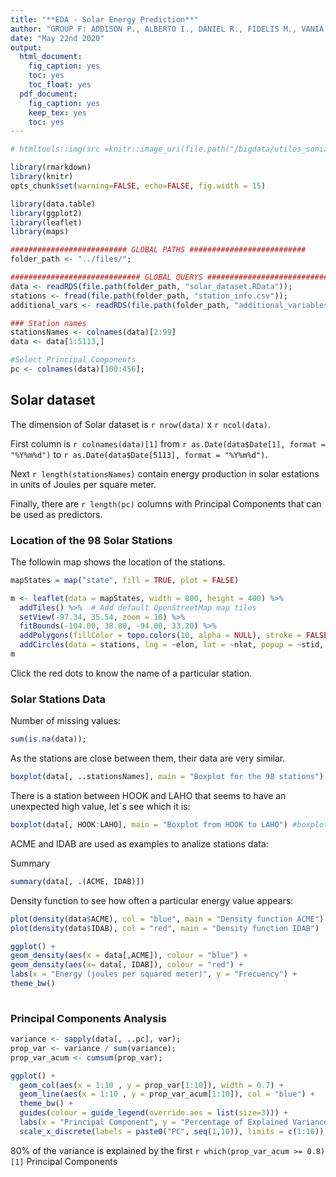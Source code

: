 ```yaml
---
title: "**EDA - Solar Energy Prediction**"
author: "GROUP F: ADDISON P., ALBERTO I., DANIEL R., FIDELIS M., VANIA C."
date: "May 22nd 2020"
output:
  html_document:
    fig_caption: yes
    toc: yes
    toc_float: yes
  pdf_document:
    fig_caption: yes
    keep_tex: yes
    toc: yes
---
```



```r
# htmltools::img(src =knitr::image_uri(file.path("/bigdata/utiles_sonia", ("logo_ie.jpg"))), alt = 'logo_ie.jpg', style = 'possition:absolute;left; width:450px;')
```


```r
library(rmarkdown)
library(knitr)
opts_chunk$set(warning=FALSE, echo=FALSE, fig.width = 15)
```


```r
library(data.table)
library(ggplot2)
library(leaflet)
library(maps)

########################## GLOBAL PATHS ##########################
folder_path <- "../files/";

############################# GLOBAL QUERYS #############################
data <- readRDS(file.path(folder_path, "solar_dataset.RData"));
stations <- fread(file.path(folder_path, "station_info.csv"));
additional_vars <- readRDS(file.path(folder_path, "additional_variables.RData"));

### Station names
stationsNames <- colnames(data)[2:99]
data <- data[1:5113,]

#Select Principal Components
pc <- colnames(data)[100:456];

```

## Solar dataset

The dimension of Solar dataset is `r nrow(data)` x `r ncol(data)`. 

First column is `r colnames(data)[1]` from `r as.Date(data$Date[1], format = "%Y%m%d")` to `r as.Date(data$Date[5113], format = "%Y%m%d")`. 

Next `r length(stationsNames)` contain energy production in solar estations in units of Joules per square meter. 

Finally, there are `r length(pc)` columns with Principal Components that can be used as predictors.



### Location of the 98 Solar Stations


The followin map shows the location of the stations. 

```r

mapStates = map("state", fill = TRUE, plot = FALSE)

m <- leaflet(data = mapStates, width = 800, height = 400) %>%
  addTiles() %>%  # Add default OpenStreetMap map tiles
  setView(-97.34, 35.54, zoom = 10) %>%
  fitBounds(-104.00, 38.80, -94.00, 33.20) %>%
  addPolygons(fillColor = topo.colors(10, alpha = NULL), stroke = FALSE) %>%
  addCircles(data = stations, lng = ~elon, lat = ~nlat, popup = ~stid, color = 'red');
m 
```

Click the red dots to know the name of a particular station. 


### Solar Stations Data  

Number of missing values: 

```r
sum(is.na(data));
```


As the stations are close between them, their data are very similar. 

```r
boxplot(data[, ..stationsNames], main = "Boxplot for the 98 stations") #boxplot 
```

There is a station between HOOK and LAHO that seems to have an unexpected high value, let´s see
which it is:

```r
boxplot(data[, HOOK:LAHO], main = "Boxplot from HOOK to LAHO") #boxplot 
```

ACME and IDAB are used as examples to analize stations data:

Summary

```r
summary(data[, .(ACME, IDAB)])
```

Density function to see how often a particular energy value appears:

```r
plot(density(data$ACME), col = "blue", main = "Density function ACME")
plot(density(data$IDAB), col = "red", main = "Density function IDAB")

ggplot() + 
geom_density(aes(x = data[,ACME]), colour = "blue") +
geom_density(aes(x= data[, IDAB]), colour = "red") +
labs(x = "Energy (joules per squared meter)", y = "Frecuency") +
theme_bw()  
  
```

### Principal Components Analysis

```r

variance <- sapply(data[, ..pc], var);
prop_var <- variance / sum(variance);
prop_var_acum <- cumsum(prop_var);

ggplot() +
  geom_col(aes(x = 1:10 , y = prop_var[1:10]), width = 0.7) +
  geom_line(aes(x = 1:10 , y = prop_var_acum[1:10]), col = "blue") +
  theme_bw() +
  guides(colour = guide_legend(override.aes = list(size=3))) +
  labs(x = "Principal Component", y = "Percentage of Explained Variance") +
  scale_x_discrete(labels = paste0("PC", seq(1,10)), limits = c(1:10))

```
80% of the variance is explained by the first `r which(prop_var_acum >= 0.8)[1]` Principal Components